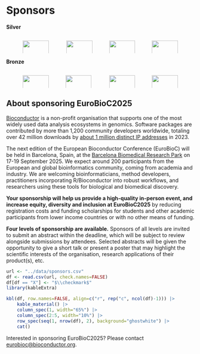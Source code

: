 # Sponsors

**Silver**

:::: {.columns}

::: {.column width="5%"}
:::

::: {.column width="90%"}

:::: {.columns}
::: {.column width="24%"}
[![](../images/sponsors/MELISMdM-Logo-1000x358.png){width=100%}](https://www.upf.edu/web/biomed/mdm){target="_blank"}
:::

::: {.column width="2%"}
:::

::: {.column width="24%"}
[![](../images/sponsors/Seqera-Logo-1000x358.png){width=100%}](https://seqera.io){target="_blank"}
:::

::: {.column width="1%"}
:::

::: {.column width="24%"}
[![](../images/sponsors/CZI-Logo-1000x358.png){width=100%}](https://chanzuckerberg.com){target="_blank"}
:::

::: {.column width="1%"}
:::

::: {.column width="24%"}
[![](../images/sponsors/ISGLOBALSO-Logo-1000x358.png){width=100%}](https://www.isglobal.org/en/severo-ochoa){target="_blank"}
:::
::::

:::

::: {.column width="5%"}
:::

::::


**Bronze**

:::: {.columns}
::: {.column width="5%"}
:::

::: {.column width="90%"}

:::: {.columns}
::: {.column width="24%"}
[![](../images/sponsors/RConsortium-Logo-1000x358.png){width=100%}](https://r-consortium.org){target="_blank"}
:::

::: {.column width="1%"}
:::

::: {.column width="24%"}
[![](../images/sponsors/Bigomics-Logo-1000x358.png){width=100%}](https://bigomics.ch){target="_blank"}
:::

::: {.column width="2%"}
:::

::: {.column width="24%"}
[![](../images/sponsors/MedBioinformatics-Logo-1000x358.png){width=100%}](https://medbioinformatics.com){target="_blank"}
:::

::: {.column width="1%"}
:::

::: {.column width="24%"}
[![](../images/sponsors/Physalia-Logo-1000x358.png){width=100%}](https://www.physalia-courses.org){target="_blank"}
:::
::::

:::

::: {.column width="5%"}
:::

::::

## About sponsoring EuroBioC2025

[Bioconductor](https://bioconductor.org) is a non-profit organisation that supports one of the most widely used data analysis ecosystems in genomics.
Software packages are contributed by more than 1,200 community developers worldwide, totaling over 42 million downloads by [about 1 million distinct IP addresses](https://www.bioconductor.org/packages/stats/bioc/index.html) in 2023. 

The next edition of the European Bioconductor Conference (EuroBioC) will be held in Barcelona, Spain, at the [Barcelona Biomedical Research Park](https://prbb.org) on 17-19 September 2025.
We expect around 200 participants from the European and global bioinformatics community, coming from academia and industry.
We are welcoming bioinformaticians, method developers, practitioners incorporating R/Bioconductor into robust workflows, and researchers using these tools for biological and biomedical discovery. 

**Your sponsorship will help us provide a high-quality in-person event, and increase equity, diversity and inclusion at EuroBioC2025** by reducing registration costs and funding scholarships for students and other academic participants from lower income countries or with no other means of funding.

**Four levels of sponsorship are available.** 
Sponsors of all levels are invited to submit an abstract within the deadline, which will be subject to review alongside submissions by attendees.
Selected abstracts will be given the opportunity to give a short talk or present a poster that may highlight the scientific interests of the organisation, research applications of their product(s), etc.

\usepackage{amssymb}

```r
url <- "../data/sponsors.csv"
df <- read.csv(url, check.names=FALSE)
df[df == "X"] <- "$\\checkmark$"
library(kableExtra)
```

```r
kbl(df, row.names=FALSE, align=c("r", rep("c", ncol(df)-1))) |>
    kable_material() |>
    column_spec(1, width="65%") |>
    column_spec(2:5, width="10%") |>
    row_spec(seq(1, nrow(df), 2), background="ghostwhite") |>
    cat()
```
Interested in sponsoring EuroBioC2025? Please contact
[eurobioc@bioconductor.org](mailto:eurobioc@bioconductor.org).
